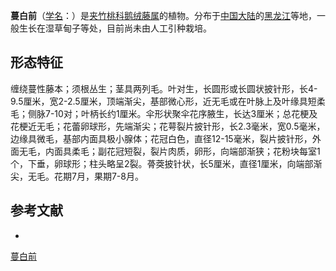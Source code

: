 {{Speciesbox
| name = 蔓白前
| status = 
| status_system = 
| image =
| genus = Cynanchum
| species = volubile
| authority = (Maxim.) Hemsl.
}}

'''蔓白前'''（[[学名|学名]]：{{lang|la|''Cynanchum volubile''}}）是[[夹竹桃科|夹竹桃科]][[鹅绒藤属|鹅绒藤属]]的植物。分布于[[中国大陆|中国大陆]]的[[黑龙江|黑龙江]]等地，一般生长在湿草甸子等处，目前尚未由人工引种栽培。
==形态特征==
缠绕蔓性藤本；须根丛生；茎具两列毛。叶对生，长圆形或长圆状披针形，长4-9.5厘米，宽2-2.5厘米，顶端渐尖，基部微心形，近无毛或在叶脉上及叶缘具短柔毛；侧脉7-10对；叶柄长约1厘米。伞形状聚伞花序腋生，长达3厘米；总花梗及花梗近无毛；花蕾卵球形，先端渐尖；花萼裂片披针形，长2.3毫米，宽0.5毫米，边缘具微毛，基部内面具极小腺体；花冠白色，直径12-15毫米，裂片披针形，外面无毛，内面具柔毛；副花冠短裂，裂片肉质，卵形，向端部渐狭；花粉块每室1个，下垂，卵球形；柱头略呈2裂。蓇葖披针状，长5厘米，直径1厘米，向端部渐尖，无毛。花期7月，果期7-8月。
== 参考文献 ==
<div class="references-small">
* {{cite web| url =http://www.bioinfo.cn/db05/KmzwSpecies.php?action=view&id=30671| title =蔓白前| work =《中国高等植物数据库全库》| publisher =中国科学院微生物研究所| author =昆明植物研究所| accessdate =2009-02-26| deadurl =yes| archiveurl =https://web.archive.org/web/20160305024208/http://www.bioinfo.cn/db05/KmzwSpecies.php?action=view&id=30671| archivedate =2016-03-05}}
</div>
{{Taxonbar|from=Q15232845}}

[[Category:鹅绒藤属|蔓白前]]


{{植物小作品}}